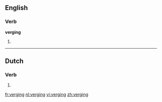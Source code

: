 ==English==

===Verb===
'''verging'''

# {{present participle of|verge}}

----
==Dutch==

===Verb===
{{head|nl}}

# {{nl-verb-form|n=sg|t=past|m=ind|vergaan}}

[[fr:verging]]
[[nl:verging]]
[[vi:verging]]
[[zh:verging]]